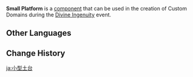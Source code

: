 {{Component Infobox
|id          = 2002
|image       = Item Small Platform.png
|load        = 1
|description = Used to make landforms. "Sticks to Ground" objects can be mounted here.
|placement   = Free
|category    = Terrain
|size        = 5 · 5 · 1
}}
'''Small Platform''' is a [[component]] that can be used in the creation of Custom Domains during the [[Divine Ingenuity]] event.

==Other Languages==
{{Other Languages
|default_hidden = 1
|en      = Small Platform
|zhs     = 小型平台
|zhs_rm  = Xiǎoxíng Píngtái
|zht     = 小型平臺
|zht_rm  = Xiǎoxíng Píngtái
|ja      = 小型土台
|ja_rm   = Kogata Dodai
|ko      = 소형 플랫폼
|ko_rm   = Sohyeong Peullaetpom
|es      = Plataforma pequeña
|fr      = Petite plateforme
|ru      = Малая платформа
|th      = แท่นขนาดเล็ก
|th_rm   = 
|vi      = Nền Nhỏ
|de      = Kleine Plattform
|id      = Lantai Biasa
|pt      = Plataforma Pequena
|tr      = Küçük Platform
|it      = Piattaforma piccola
}}

==Change History==
{{Change History|2.5}}

[[ja:小型土台]]